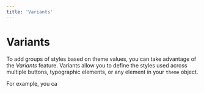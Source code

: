 ```yaml
---
title: 'Variants'
---
```


# Variants

To add groups of styles based on theme values, you can take advantage of the
_Variants_ feature. Variants allow you to define the styles used across multiple
buttons, typographic elements, or any element in your `theme` object.

For example, you ca